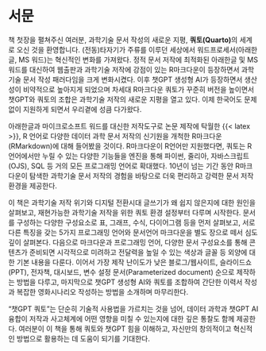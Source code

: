 
# 서문 {.unnumbered}

책 첫장을 펼쳐주신 여러분, 과학기술 문서 작성의 새로운 지평, **쿼토(Quarto)**의 세계로 오신 것을 환영합니다. (전동)타자기가 주류를 이루던 세상에서 워드프로세서(아래한글, MS 워드)는 혁신적인 변화를 가져왔다. 정적 문서 저작에 최적화된 아래한글 및 MS 워드를 대신하여 웹출판과 과학기술 저작에 강점이 있는 R마크다운이 등장하면서 과학기술 문서 작성 패러다임을 크게 변화시켰다. 이후 챗GPT 생성형 AI가 등장하면서 생산성이 비약적으로 높아지게 되었으며 차세대 R마크다운 쿼토가 꾸준히 버전을 높이면서 챗GPT와 쿼토의 조합은 과학기술 저작의 새로운 지평을 열고 있다. 이제 한국어도 문제없이 지원하게 되면서 우리곁에 성큼 다가왔다.

아래한글과 마이크로소프트 워드를 대신한 저작도구로 논문 제작에 탁월한 {{< latex >}}, R 언어로 다양한 데이터 과학 문서 저작의 신기원을 개척한 R마크다운(RMarkdown)에 대해 들어봤을 것이다. R마크다운이 R언어만 지원했다면, 쿼토는 R 언어에서만 누릴 수 있는 다양한 기능들을 엔진을 통해 파이썬, 줄리아, 자바스크립트(OJS), SQL 등 거의 모든 프로그래밍 언어로 확대했다. 10년이 넘는 기간 동안 R마크다운이 탐색한 과학기술 문서 저작의 경험을 바탕으로 더욱 편리하고 강력한 문서 저작 환경을 제공한다.

이 책은 과학기술 저작 위기와 디지털 전환시대 글쓰기가 왜 쉽지 않은지에 대한 원인을 살펴보고, 재현가능한 과학기술 저작을 위한 쿼토 환경 설정부터 다루며 시작한다. 문서를 구성하는 다양한 구성요소로 표, 그래프, 수식, 다이어그램 등을 먼저 살펴보고, 서로다른 특징을 갖는 5가지 프로그래밍 언어와 문서언어 마크다운을 별도 장으로 떼서 심도 깊이 살펴본다. 다음으로 마크다운과 프로그래밍 언어, 다양한 문서 구성요소를 통해 콘텐츠가 준비되면 시각적으로 미려하고 전달력을 높일 수 있는 색상과 글꼴 등 외양에 대한 기본 내용을 다룬다. 이어서 가장 제작 난이도가 낮은 블로그/웹사이트, 슬라이드쇼(PPT), 전자책, 대시보드, 변수 설정 문서(Parameterized document) 순으로 제작하는 방법을 다루고, 마지막으로 챗GPT 생성형 AI와 쿼토를 조합하여 간단한 이력서 작성과 복잡한 영화시나리오 작성하는 방법을 소개하며 마무리한다.

"챗GPT 쿼토"는 단순히 기술적 사용법을 가르치는 것을 넘어, 
데이터 과학과 챗GPT AI 융합이 저작과 사고체계에 어떤 영향을 미칠 수 있는지에 대한 깊은 통찰도
함께 제공한다. 여러분이 이 책을 통해 쿼토와 챗GPT 힘을 이해하고, 자신만의 창의적이고 혁신적인 방법으로 활용하는 데 도움이 되기를 기대한다.



